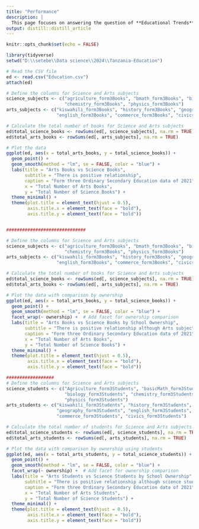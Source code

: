 ```yaml
---
title: "Performance"
description: |
  This page focuses on answering the question of **Educational Trends** where we compare relationships across different school ownerships to understand the trend if it is positive or negative.
output: distill::distill_article
---
```


```r
knitr::opts_chunk$set(echo = FALSE)
```


```r
library(tidyverse)
setwd("D:\\setebe\\Data science\\2024\\Tanzania-Education")

# Read the CSV file
ed <- read.csv("Education.csv")
attach(ed)
```



```r
# Define the columns for Science and Arts subjects
science_subjects <- c("agriculture_form3Books", "bmath_form3Books", "biology_form3Books",
                      "chemistry_form3Books", "physics_form3Books")
arts_subjects <- c("kiswahili_form3Books", "history_form3Books", "geography_form3Books",
                   "english_form3Books", "commerce_form3Books", "civics_form3Books")

# Calculate the total number of books for Science and Arts subjects
ed$total_science_books <- rowSums(ed[, science_subjects], na.rm = TRUE)
ed$total_arts_books <- rowSums(ed[, arts_subjects], na.rm = TRUE)

# Plot the data
ggplot(ed, aes(x = total_arts_books, y = total_science_books)) +
  geom_point() +
  geom_smooth(method = "lm", se = FALSE, color = "blue") +
  labs(title = "Arts Books vs Science Books",
       subtitle = "There is positive relationship",
       caption = "Form three Ordinary Secondary Education data of 2021",
       x = "Total Number of Arts Books",
       y = "Total Number of Science Books") +
  theme_minimal() +
  theme(plot.title = element_text(hjust = 0.5),
        axis.title.x = element_text(face = "bold"),
        axis.title.y = element_text(face = "bold"))



```



```r
############################## 

# Define the columns for Science and Arts subjects
science_subjects <- c("agriculture_form3Books", "bmath_form3Books", "biology_form3Books",
                      "chemistry_form3Books", "physics_form3Books")
arts_subjects <- c("kiswahili_form3Books", "history_form3Books", "geography_form3Books",
                   "english_form3Books", "commerce_form3Books", "civics_form3Books")

# Calculate the total number of books for Science and Arts subjects
ed$total_science_books <- rowSums(ed[, science_subjects], na.rm = TRUE)
ed$total_arts_books <- rowSums(ed[, arts_subjects], na.rm = TRUE)

# Plot the data with comparison by ownership
ggplot(ed, aes(x = total_arts_books, y = total_science_books)) +
  geom_point() +
  geom_smooth(method = "lm", se = FALSE, color = "blue") +
  facet_wrap(~ ownership) +  # Add facet for ownership comparison
  labs(title = "Arts Books vs Science Books by School Ownership",
       subtitle = "There is positive relationship although Arts subjects are many",
       caption = "Form three Ordinary Secondary Education data of 2021",
       x = "Total Number of Arts Books",
       y = "Total Number of Science Books") +
  theme_minimal() +
  theme(plot.title = element_text(hjust = 0.5),
        axis.title.x = element_text(face = "bold"),
        axis.title.y = element_text(face = "bold"))

```


```r

################## 
# Define the columns for Science and Arts subjects
science_students <- c("Agriculture_form3Students", "basicMath_form3Students", 
                      "biology_form3Students", "chemistry_form3Students", 
                      "physics_form3Students")
arts_students <- c("kiswahili_form3Students", "history_form3Students", 
                   "geography_form3Students", "english_form3Students", 
                   "commerce_form3Students", "civics_form3Students")

# Calculate the total number of students for Science and Arts subjects
ed$total_science_students <- rowSums(ed[, science_students], na.rm = TRUE)
ed$total_arts_students <- rowSums(ed[, arts_students], na.rm = TRUE)

# Plot the data with comparison by ownership using students
ggplot(ed, aes(x = total_arts_students, y = total_science_students)) +
  geom_point() +
  geom_smooth(method = "lm", se = FALSE, color = "blue") +
  facet_wrap(~ ownership) +  # Add facet for ownership comparison
  labs(title = "Arts Students vs Science Students by School Ownership",
       subtitle = "There is positive relationship although science students are few",
       caption = "Form three Ordinary Secondary Education data of 2021",
       x = "Total Number of Arts Students",
       y = "Total Number of Science Students") +
  theme_minimal() +
  theme(plot.title = element_text(hjust = 0.5),
        axis.title.x = element_text(face = "bold"),
        axis.title.y = element_text(face = "bold"))


```

